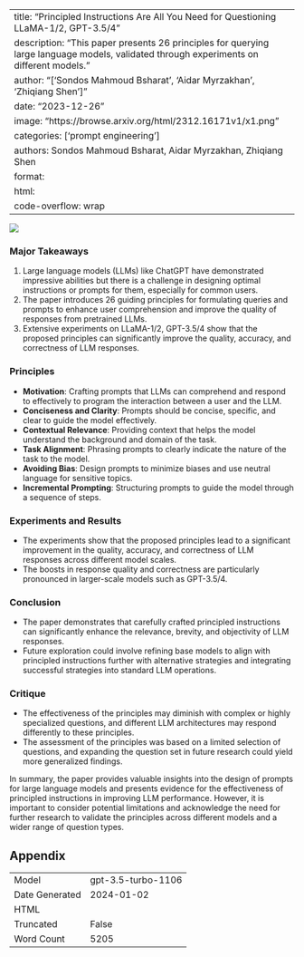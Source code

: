 
---
title: "Principled Instructions Are All You Need for Questioning LLaMA-1/2, GPT-3.5/4"
description: "This paper presents 26 principles for querying large language models, validated through experiments on different models."
author: "['Sondos Mahmoud Bsharat', 'Aidar Myrzakhan', 'Zhiqiang Shen']"
date: "2023-12-26"
image: "https://browse.arxiv.org/html/2312.16171v1/x1.png"
categories: ['prompt engineering']
authors: Sondos Mahmoud Bsharat, Aidar Myrzakhan, Zhiqiang Shen
format:
  html:
    code-overflow: wrap
---

![](https://browse.arxiv.org/html/2312.16171v1/x1.png)

### Major Takeaways

1. Large language models (LLMs) like ChatGPT have demonstrated impressive abilities but there is a challenge in designing optimal instructions or prompts for them, especially for common users.
2. The paper introduces 26 guiding principles for formulating queries and prompts to enhance user comprehension and improve the quality of responses from pretrained LLMs.
3. Extensive experiments on LLaMA-1/2, GPT-3.5/4 show that the proposed principles can significantly improve the quality, accuracy, and correctness of LLM responses.

### Principles

- **Motivation**: Crafting prompts that LLMs can comprehend and respond to effectively to program the interaction between a user and the LLM.
- **Conciseness and Clarity**: Prompts should be concise, specific, and clear to guide the model effectively.
- **Contextual Relevance**: Providing context that helps the model understand the background and domain of the task.
- **Task Alignment**: Phrasing prompts to clearly indicate the nature of the task to the model.
- **Avoiding Bias**: Design prompts to minimize biases and use neutral language for sensitive topics.
- **Incremental Prompting**: Structuring prompts to guide the model through a sequence of steps.

### Experiments and Results

- The experiments show that the proposed principles lead to a significant improvement in the quality, accuracy, and correctness of LLM responses across different model scales.
- The boosts in response quality and correctness are particularly pronounced in larger-scale models such as GPT-3.5/4.

### Conclusion

- The paper demonstrates that carefully crafted principled instructions can significantly enhance the relevance, brevity, and objectivity of LLM responses.
- Future exploration could involve refining base models to align with principled instructions further with alternative strategies and integrating successful strategies into standard LLM operations.

### Critique

- The effectiveness of the principles may diminish with complex or highly specialized questions, and different LLM architectures may respond differently to these principles.
- The assessment of the principles was based on a limited selection of questions, and expanding the question set in future research could yield more generalized findings.

In summary, the paper provides valuable insights into the design of prompts for large language models and presents evidence for the effectiveness of principled instructions in improving LLM performance. However, it is important to consider potential limitations and acknowledge the need for further research to validate the principles across different models and a wider range of question types.

## Appendix

|          |          |
|----------|----------|
| Model     | gpt-3.5-turbo-1106       |
| Date Generated     | 2024-01-02       |
| HTML     | []()       |
| Truncated       | False       |
| Word Count       | 5205       |